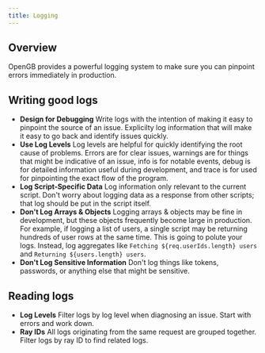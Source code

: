 ```yaml
---
title: Logging
---
```


## Overview

OpenGB provides a powerful logging system to make sure you can pinpoint errors immediately in production.

## Writing good logs

- **Design for Debugging** Write logs with the intention of making it easy to pinpoint the source of an issue. Explicilty log information that will make it easy to go back and identify issues quickly.
- **Use Log Levels** Log levels are helpful for quickly identifying the root cause of problems. Errors are for clear issues, warnings are for things that might be indicative of an issue, info is for notable events, debug is for detailed information useful during development, and trace is for used for pinpointing the exact flow of the program.
- **Log Script-Specific Data** Log information only relevant to the current script. Don't worry about logging data as a response from other scripts; that log should be put in the script itself.
- **Don't Log Arrays & Objects** Logging arrays & objects may be fine in development, but these objects frequently become large in production. For example, if logging a list of users, a single script may be returning hundreds of user rows at the same time. This is going to polute your logs. Instead, log aggregates like `Fetching ${req.userIds.length} users` and `Returning ${users.length} users`.
- **Don't Log Sensitive Information** Don't log things like tokens, passwords, or anything else that might be sensitive.

## Reading logs

- **Log Levels** Filter logs by log level when diagnosing an issue. Start with errors and work down.
- **Ray IDs** All logs originating from the same request are grouped together. Filter logs by ray ID to find related logs.

